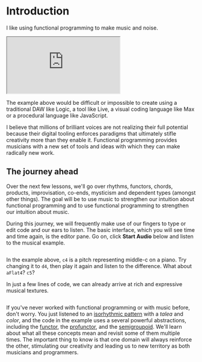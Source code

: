 # Introduction

I like using functional programming to make music and noise.

<iframe style={{width:"100%", height:"300px"}} src="https://purescript-wags.netlify.app/?gist=56d2ce5a021956f3db68a4a8bd81de4c" title="LoFi"></iframe>

The example above would be difficult or impossible to create using a traditional DAW like Logic, a tool like Live, a visual coding language like Max or a procedural language like JavaScript.

I believe that millions of brilliant voices are not realizing their full potential because their digital tooling enforces paradigms that ultimately stifle creativity more than they enable it. Functional programming provides musicians with a new set of tools and ideas with which they can make radically new work.

## The journey ahead

Over the next few lessons, we'll go over rhythms, functors, chords, products, improvisation, co-ends, mysticism and dependent types (amongst other things). The goal will be to use music to strengthen our intuition about functional programming and to use functional programming to strengthen our intuition about music.

During this journey, we will frequently make use of our fingers to type or edit code and our ears to listen. The basic interface, which you will see time and time again, is the editor pane. Go on, click **Start Audio** below and listen to the musical example.

![]()

In the example above, `c4` is a pitch representing middle-c on a piano. Try changing it to `d4`, then play it again and listen to the difference. What about `aFlat4`? `c5`?

In just a few lines of code, we can already arrive at rich and expressive musical textures.

![]()

If you've never worked with functional programming or with music before, don't worry. You just listened to an [isorhythmic pattern](https://en.wikipedia.org/wiki/Isorhythm) with a _talea_ and _color_, and the code in the example uses a several powerful abstractions, including the [functor](https://pursuit.purescript.org/packages/purescript-prelude/5.0.1/docs/Data.Functor#t:Functor), the [profunctor](https://pursuit.purescript.org/packages/purescript-profunctor/5.0.0/docs/Data.Profunctor#t:Profunctor), and the [semigroupoid](https://pursuit.purescript.org/packages/purescript-prelude/5.0.1/docs/Control.Semigroupoid#t:Semigroupoid). We'll learn about what all these concepts mean and revisit some of them multiple times. The important thing to know is that one domain will always reinforce the other, stimulating our creativity and leading us to new territory as both musicians and programmers.
